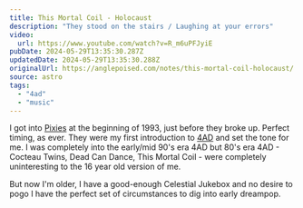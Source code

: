 ```yaml
---
title: This Mortal Coil - Holocaust
description: "They stood on the stairs / Laughing at your errors"
video:
  url: https://www.youtube.com/watch?v=R_m6uPFJyiE
pubDate: 2024-05-29T13:35:30.287Z
updatedDate: 2024-05-29T13:35:30.288Z
originalUrl: https://anglepoised.com/notes/this-mortal-coil-holocaust/
source: astro
tags:
  - "4ad"
  - "music"
---
```


I got into [Pixies](<https://en.wikipedia.org/wiki/Pixies_(band)>) at the beginning of 1993, just before they broke up. Perfect timing, as ever. They were my first introduction to [4AD](https://en.wikipedia.org/wiki/4AD) and set the tone for me. I was completely into the early/mid 90's era 4AD but 80's era 4AD - Cocteau Twins, Dead Can Dance, This Mortal Coil - were completely uninteresting to the 16 year old version of me.

But now I'm older, I have a good-enough Celestial Jukebox and no desire to pogo I have the perfect set of circumstances to dig into early dreampop.
